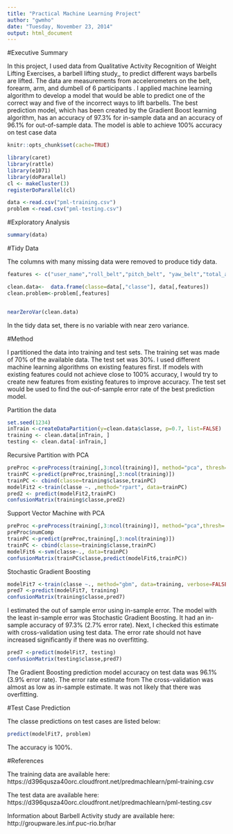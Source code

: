 ```yaml
---
title: "Practical Machine Learning Project"
author: "gwmho"
date: "Tuesday, November 23, 2014"
output: html_document
---
```

#Executive Summary

In this project, I used data from Qualitative Activity Recognition of Weight Lifting Exercises, a barbell lifting study,, to predict different ways barbells are lifted.  The data are measurements from accelerometers on the belt, forearm, arm, and dumbell of 6 participants .  I applied machine learning algorithm to develop a model that would be able to predict one of the correct way and five of the incorrect ways to lift barbells.  The best prediction model, which has been created by the Gradient Boost learning algorithm, has an accuracy of 97.3% for in-sample data and an accuracy of 96.1% for out-of-sample data.  The model is able to achieve 100% accuracy on test case data 


```r
knitr::opts_chunk$set(cache=TRUE)
```


```r

library(caret)
library(rattle)
library(e1071)
library(doParallel)
cl <- makeCluster(3)
registerDoParallel(cl)

data <-read.csv("pml-training.csv")
problem <-read.csv("pml-testing.csv")
```


#Exploratory Analysis

```r
summary(data)

```


#Tidy Data

The columns with many missing data were removed to produce tidy data. 

```r

features <- c("user_name","roll_belt","pitch_belt", "yaw_belt","total_accel_belt","gyros_belt_x","gyros_belt_y","gyros_belt_z","accel_belt_x", "accel_belt_y","accel_belt_z","magnet_belt_x","magnet_belt_y","magnet_belt_z", "roll_arm","pitch_arm","yaw_arm","total_accel_arm","gyros_arm_x","gyros_arm_y","gyros_arm_z","accel_arm_x","accel_arm_y","accel_arm_z","magnet_arm_x","magnet_arm_y","magnet_arm_z","roll_dumbbell","pitch_dumbbell","yaw_dumbbell","total_accel_dumbbell","gyros_dumbbell_x","gyros_dumbbell_y","gyros_dumbbell_z","accel_dumbbell_x","accel_dumbbell_y","accel_dumbbell_z","magnet_dumbbell_x","magnet_dumbbell_y","magnet_dumbbell_z","roll_forearm","pitch_forearm","yaw_forearm","total_accel_forearm","gyros_forearm_x","gyros_forearm_y","gyros_forearm_z","accel_forearm_x","accel_forearm_y","accel_forearm_z","magnet_forearm_x","magnet_forearm_y","magnet_forearm_z")

clean.data<-  data.frame(classe=data[,"classe"], data[,features])
clean.problem<-problem[,features]


nearZeroVar(clean.data)

```
In the tidy data set, there is no variable with near zero variance. 

#Method

I partitioned the data into training and test sets.  The training set was made of 70% of the available data.  The test set was 30%.  I used different machine learning algorithms on existing features first.   If models with existing features could not achieve close to 100% accuracy, I would try to create new features from existing features to improve accuracy. The test set would be used to find the out-of-sample error rate of the best prediction model.

Partition the data
```r

set.seed(1234)
inTrain <-createDataPartition(y=clean.data$classe, p=0.7, list=FALSE)
training <- clean.data[inTrain, ]
testing <- clean.data[-inTrain,]

```


Recursive Partition with PCA

```r

preProc <-preProcess(training[,3:ncol(training)], method="pca", thresh=0.95)
trainPC <-predict(preProc,training[,3:ncol(training)])
trainPC <- cbind(classe=training$classe,trainPC)
modelFit2 <-train(classe ~. ,method="rpart", data=trainPC)
pred2 <- predict(modelFit2,trainPC)
confusionMatrix(training$classe,pred2)
```


Support Vector Machine with PCA
```r

preProc <-preProcess(training[,3:ncol(training)], method="pca",thresh=.95)
preProc$numComp
trainPC <-predict(preProc,training[,3:ncol(training)])
trainPC <- cbind(classe=training$classe,trainPC)
modelFit6 <-svm(classe~., data=trainPC)
confusionMatrix(trainPC$classe,predict(modelFit6,trainPC))
```

Stochastic Gradient Boosting
```r

modelFit7 <-train(classe ~., method="gbm", data=training, verbose=FALSE)
pred7 <-predict(modelFit7, training)
confusionMatrix(training$classe,pred7)
```

I estimated the out of sample error using in-sample error. The model with the least in-sample error was Stochastic Gradient Boosting.  It had an in-sample accuracy of 97.3%  (2.7% error rate).  Next, I checked this estimate with cross-validation using test data. The error rate should not have increased significantly if there was no overfitting.

```r
pred7 <-predict(modelFit7, testing)
confusionMatrix(testing$classe,pred7)
```

The Gradient Boosting prediction model accuracy on test data was 96.1% (3.9% error rate). The error rate estimate from The cross-validation was almost as low as in-sample estimate.  It was not likely that there was overfitting.


#Test Case Prediction 

The classe predictions on test cases are listed below:
```r
predict(modelFit7, problem)
```

The accuracy is 100%.  


#References

The training data are available here: 
https://d396qusza40orc.cloudfront.net/predmachlearn/pml-training.csv

The test data are available here: 
https://d396qusza40orc.cloudfront.net/predmachlearn/pml-testing.csv

Information about Barbell Activity study are available here:
http://groupware.les.inf.puc-rio.br/har 



 

